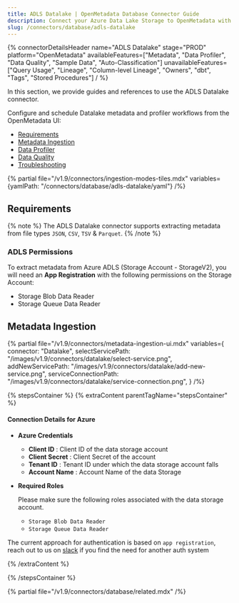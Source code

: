 ```yaml
---
title: ADLS Datalake | OpenMetadata Database Connector Guide
description: Connect your Azure Data Lake Storage to OpenMetadata with our ADLS connector. Simple setup guide, configuration steps, and metadata extraction tips.
slug: /connectors/database/adls-datalake
---
```






{% connectorDetailsHeader
name="ADLS Datalake"
stage="PROD"
platform="OpenMetadata"
availableFeatures=["Metadata", "Data Profiler", "Data Quality", "Sample Data", "Auto-Classification"]
unavailableFeatures=["Query Usage", "Lineage", "Column-level Lineage", "Owners", "dbt", "Tags", "Stored Procedures"]
/ %}

In this section, we provide guides and references to use the ADLS Datalake connector.

Configure and schedule Datalake metadata and profiler workflows from the OpenMetadata UI:
- [Requirements](#requirements)
- [Metadata Ingestion](#metadata-ingestion)
- [Data Profiler](/how-to-guides/data-quality-observability/profiler/workflow)
- [Data Quality](/how-to-guides/data-quality-observability/quality)
- [Troubleshooting](/connectors/database/adls-datalake/troubleshooting)

{% partial file="/v1.9/connectors/ingestion-modes-tiles.mdx" variables={yamlPath: "/connectors/database/adls-datalake/yaml"} /%}

## Requirements

{% note %}
The ADLS Datalake connector supports extracting metadata from file types `JSON`, `CSV`, `TSV` & `Parquet`.
{% /note %}

### ADLS Permissions

To extract metadata from Azure ADLS (Storage Account - StorageV2), you will need an **App Registration** with the following
permissions on the Storage Account:
- Storage Blob Data Reader
- Storage Queue Data Reader

## Metadata Ingestion

{% partial 
  file="/v1.9/connectors/metadata-ingestion-ui.mdx" 
  variables={
    connector: "Datalake", 
    selectServicePath: "/images/v1.9/connectors/datalake/select-service.png",
    addNewServicePath: "/images/v1.9/connectors/datalake/add-new-service.png",
    serviceConnectionPath: "/images/v1.9/connectors/datalake/service-connection.png",
} 
/%}

{% stepsContainer %}
{% extraContent parentTagName="stepsContainer" %}

#### Connection Details for Azure

- **Azure Credentials**

  - **Client ID** : Client ID of the data storage account
  - **Client Secret** : Client Secret of the account
  - **Tenant ID** : Tenant ID under which the data storage account falls
  - **Account Name** : Account Name of the data Storage

- **Required Roles**

  Please make sure the following roles associated with the data storage account.
   - `Storage Blob Data Reader`
   - `Storage Queue Data Reader`

The current approach for authentication is based on `app registration`, reach out to us on [slack](https://slack.open-metadata.org/) if you find the need for another auth system

<AdvancedConfiguration />

{% /extraContent %}

<TestConnection />

<ConfigureIngestion />

<IngestionScheduleAndDeploy />

{% /stepsContainer %}

{% partial file="/v1.9/connectors/database/related.mdx" /%}
